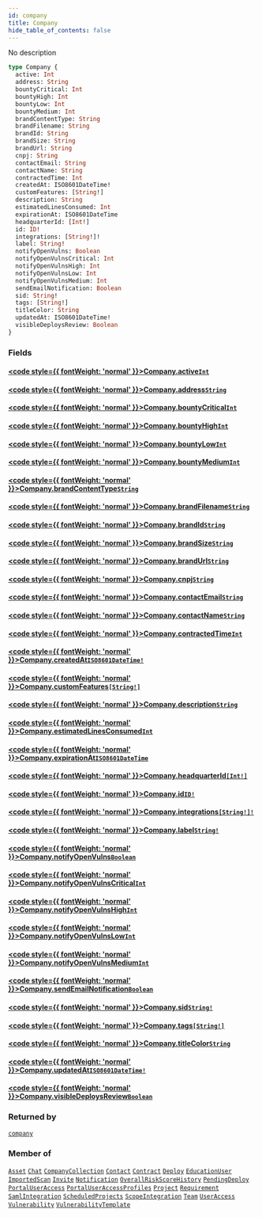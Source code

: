 ```yaml
---
id: company
title: Company
hide_table_of_contents: false
---
```








No description

```graphql
type Company {
  active: Int
  address: String
  bountyCritical: Int
  bountyHigh: Int
  bountyLow: Int
  bountyMedium: Int
  brandContentType: String
  brandFilename: String
  brandId: String
  brandSize: String
  brandUrl: String
  cnpj: String
  contactEmail: String
  contactName: String
  contractedTime: Int
  createdAt: ISO8601DateTime!
  customFeatures: [String!]
  description: String
  estimatedLinesConsumed: Int
  expirationAt: ISO8601DateTime
  headquarterId: [Int!]
  id: ID!
  integrations: [String!]!
  label: String!
  notifyOpenVulns: Boolean
  notifyOpenVulnsCritical: Int
  notifyOpenVulnsHigh: Int
  notifyOpenVulnsLow: Int
  notifyOpenVulnsMedium: Int
  sendEmailNotification: Boolean
  sid: String!
  tags: [String!]
  titleColor: String
  updatedAt: ISO8601DateTime!
  visibleDeploysReview: Boolean
}
```


### Fields

#### [<code style={{ fontWeight: 'normal' }}>Company.<b>active</b></code>](#)<Bullet />[`Int`](/api/graphql/documentation/scalars/int) <Badge class="secondary" text="scalar"/>
> 
> 

#### [<code style={{ fontWeight: 'normal' }}>Company.<b>address</b></code>](#)<Bullet />[`String`](/api/graphql/documentation/scalars/string) <Badge class="secondary" text="scalar"/>
> 
> 

#### [<code style={{ fontWeight: 'normal' }}>Company.<b>bountyCritical</b></code>](#)<Bullet />[`Int`](/api/graphql/documentation/scalars/int) <Badge class="secondary" text="scalar"/>
> 
> 

#### [<code style={{ fontWeight: 'normal' }}>Company.<b>bountyHigh</b></code>](#)<Bullet />[`Int`](/api/graphql/documentation/scalars/int) <Badge class="secondary" text="scalar"/>
> 
> 

#### [<code style={{ fontWeight: 'normal' }}>Company.<b>bountyLow</b></code>](#)<Bullet />[`Int`](/api/graphql/documentation/scalars/int) <Badge class="secondary" text="scalar"/>
> 
> 

#### [<code style={{ fontWeight: 'normal' }}>Company.<b>bountyMedium</b></code>](#)<Bullet />[`Int`](/api/graphql/documentation/scalars/int) <Badge class="secondary" text="scalar"/>
> 
> 

#### [<code style={{ fontWeight: 'normal' }}>Company.<b>brandContentType</b></code>](#)<Bullet />[`String`](/api/graphql/documentation/scalars/string) <Badge class="secondary" text="scalar"/>
> 
> 

#### [<code style={{ fontWeight: 'normal' }}>Company.<b>brandFilename</b></code>](#)<Bullet />[`String`](/api/graphql/documentation/scalars/string) <Badge class="secondary" text="scalar"/>
> 
> 

#### [<code style={{ fontWeight: 'normal' }}>Company.<b>brandId</b></code>](#)<Bullet />[`String`](/api/graphql/documentation/scalars/string) <Badge class="secondary" text="scalar"/>
> 
> 

#### [<code style={{ fontWeight: 'normal' }}>Company.<b>brandSize</b></code>](#)<Bullet />[`String`](/api/graphql/documentation/scalars/string) <Badge class="secondary" text="scalar"/>
> 
> 

#### [<code style={{ fontWeight: 'normal' }}>Company.<b>brandUrl</b></code>](#)<Bullet />[`String`](/api/graphql/documentation/scalars/string) <Badge class="secondary" text="scalar"/>
> 
> 

#### [<code style={{ fontWeight: 'normal' }}>Company.<b>cnpj</b></code>](#)<Bullet />[`String`](/api/graphql/documentation/scalars/string) <Badge class="secondary" text="scalar"/>
> 
> 

#### [<code style={{ fontWeight: 'normal' }}>Company.<b>contactEmail</b></code>](#)<Bullet />[`String`](/api/graphql/documentation/scalars/string) <Badge class="secondary" text="scalar"/>
> 
> 

#### [<code style={{ fontWeight: 'normal' }}>Company.<b>contactName</b></code>](#)<Bullet />[`String`](/api/graphql/documentation/scalars/string) <Badge class="secondary" text="scalar"/>
> 
> 

#### [<code style={{ fontWeight: 'normal' }}>Company.<b>contractedTime</b></code>](#)<Bullet />[`Int`](/api/graphql/documentation/scalars/int) <Badge class="secondary" text="scalar"/>
> 
> 

#### [<code style={{ fontWeight: 'normal' }}>Company.<b>createdAt</b></code>](#)<Bullet />[`ISO8601DateTime!`](/api/graphql/documentation/scalars/iso8601-date-time) <Badge class="secondary" text="non-null"/> <Badge class="secondary" text="scalar"/>
> 
> 

#### [<code style={{ fontWeight: 'normal' }}>Company.<b>customFeatures</b></code>](#)<Bullet />[`[String!]`](/api/graphql/documentation/scalars/string) <Badge class="secondary" text="list"/> <Badge class="secondary" text="scalar"/>
> 
> 

#### [<code style={{ fontWeight: 'normal' }}>Company.<b>description</b></code>](#)<Bullet />[`String`](/api/graphql/documentation/scalars/string) <Badge class="secondary" text="scalar"/>
> 
> 

#### [<code style={{ fontWeight: 'normal' }}>Company.<b>estimatedLinesConsumed</b></code>](#)<Bullet />[`Int`](/api/graphql/documentation/scalars/int) <Badge class="secondary" text="scalar"/>
> 
> 

#### [<code style={{ fontWeight: 'normal' }}>Company.<b>expirationAt</b></code>](#)<Bullet />[`ISO8601DateTime`](/api/graphql/documentation/scalars/iso8601-date-time) <Badge class="secondary" text="scalar"/>
> 
> 

#### [<code style={{ fontWeight: 'normal' }}>Company.<b>headquarterId</b></code>](#)<Bullet />[`[Int!]`](/api/graphql/documentation/scalars/int) <Badge class="secondary" text="list"/> <Badge class="secondary" text="scalar"/>
> 
> 

#### [<code style={{ fontWeight: 'normal' }}>Company.<b>id</b></code>](#)<Bullet />[`ID!`](/api/graphql/documentation/scalars/id) <Badge class="secondary" text="non-null"/> <Badge class="secondary" text="scalar"/>
> 
> 

#### [<code style={{ fontWeight: 'normal' }}>Company.<b>integrations</b></code>](#)<Bullet />[`[String!]!`](/api/graphql/documentation/scalars/string) <Badge class="secondary" text="non-null"/> <Badge class="secondary" text="scalar"/>
> 
> 

#### [<code style={{ fontWeight: 'normal' }}>Company.<b>label</b></code>](#)<Bullet />[`String!`](/api/graphql/documentation/scalars/string) <Badge class="secondary" text="non-null"/> <Badge class="secondary" text="scalar"/>
> 
> 

#### [<code style={{ fontWeight: 'normal' }}>Company.<b>notifyOpenVulns</b></code>](#)<Bullet />[`Boolean`](/api/graphql/documentation/scalars/boolean) <Badge class="secondary" text="scalar"/>
> 
> 

#### [<code style={{ fontWeight: 'normal' }}>Company.<b>notifyOpenVulnsCritical</b></code>](#)<Bullet />[`Int`](/api/graphql/documentation/scalars/int) <Badge class="secondary" text="scalar"/>
> 
> 

#### [<code style={{ fontWeight: 'normal' }}>Company.<b>notifyOpenVulnsHigh</b></code>](#)<Bullet />[`Int`](/api/graphql/documentation/scalars/int) <Badge class="secondary" text="scalar"/>
> 
> 

#### [<code style={{ fontWeight: 'normal' }}>Company.<b>notifyOpenVulnsLow</b></code>](#)<Bullet />[`Int`](/api/graphql/documentation/scalars/int) <Badge class="secondary" text="scalar"/>
> 
> 

#### [<code style={{ fontWeight: 'normal' }}>Company.<b>notifyOpenVulnsMedium</b></code>](#)<Bullet />[`Int`](/api/graphql/documentation/scalars/int) <Badge class="secondary" text="scalar"/>
> 
> 

#### [<code style={{ fontWeight: 'normal' }}>Company.<b>sendEmailNotification</b></code>](#)<Bullet />[`Boolean`](/api/graphql/documentation/scalars/boolean) <Badge class="secondary" text="scalar"/>
> 
> 

#### [<code style={{ fontWeight: 'normal' }}>Company.<b>sid</b></code>](#)<Bullet />[`String!`](/api/graphql/documentation/scalars/string) <Badge class="secondary" text="non-null"/> <Badge class="secondary" text="scalar"/>
> 
> 

#### [<code style={{ fontWeight: 'normal' }}>Company.<b>tags</b></code>](#)<Bullet />[`[String!]`](/api/graphql/documentation/scalars/string) <Badge class="secondary" text="list"/> <Badge class="secondary" text="scalar"/>
> 
> 

#### [<code style={{ fontWeight: 'normal' }}>Company.<b>titleColor</b></code>](#)<Bullet />[`String`](/api/graphql/documentation/scalars/string) <Badge class="secondary" text="scalar"/>
> 
> 

#### [<code style={{ fontWeight: 'normal' }}>Company.<b>updatedAt</b></code>](#)<Bullet />[`ISO8601DateTime!`](/api/graphql/documentation/scalars/iso8601-date-time) <Badge class="secondary" text="non-null"/> <Badge class="secondary" text="scalar"/>
> 
> 

#### [<code style={{ fontWeight: 'normal' }}>Company.<b>visibleDeploysReview</b></code>](#)<Bullet />[`Boolean`](/api/graphql/documentation/scalars/boolean) <Badge class="secondary" text="scalar"/>
> 
> 



### Returned by

[`company`](/api/graphql/documentation/queries/company)  <Badge class="secondary" text="query"/>

### Member of

[`Asset`](/api/graphql/documentation/objects/asset)  <Badge class="secondary" text="object"/><Bullet />[`Chat`](/api/graphql/documentation/objects/chat)  <Badge class="secondary" text="object"/><Bullet />[`CompanyCollection`](/api/graphql/documentation/objects/company-collection)  <Badge class="secondary" text="object"/><Bullet />[`Contact`](/api/graphql/documentation/objects/contact)  <Badge class="secondary" text="object"/><Bullet />[`Contract`](/api/graphql/documentation/objects/contract)  <Badge class="secondary" text="object"/><Bullet />[`Deploy`](/api/graphql/documentation/objects/deploy)  <Badge class="secondary" text="object"/><Bullet />[`EducationUser`](/api/graphql/documentation/objects/education-user)  <Badge class="secondary" text="object"/><Bullet />[`ImportedScan`](/api/graphql/documentation/objects/imported-scan)  <Badge class="secondary" text="object"/><Bullet />[`Invite`](/api/graphql/documentation/objects/invite)  <Badge class="secondary" text="object"/><Bullet />[`Notification`](/api/graphql/documentation/objects/notification)  <Badge class="secondary" text="object"/><Bullet />[`OverallRiskScoreHistory`](/api/graphql/documentation/objects/overall-risk-score-history)  <Badge class="secondary" text="object"/><Bullet />[`PendingDeploy`](/api/graphql/documentation/objects/pending-deploy)  <Badge class="secondary" text="object"/><Bullet />[`PortalUserAccess`](/api/graphql/documentation/objects/portal-user-access)  <Badge class="secondary" text="object"/><Bullet />[`PortalUserAccessProfiles`](/api/graphql/documentation/objects/portal-user-access-profiles)  <Badge class="secondary" text="object"/><Bullet />[`Project`](/api/graphql/documentation/objects/project)  <Badge class="secondary" text="object"/><Bullet />[`Requirement`](/api/graphql/documentation/objects/requirement)  <Badge class="secondary" text="object"/><Bullet />[`SamlIntegration`](/api/graphql/documentation/objects/saml-integration)  <Badge class="secondary" text="object"/><Bullet />[`ScheduledProjects`](/api/graphql/documentation/objects/scheduled-projects)  <Badge class="secondary" text="object"/><Bullet />[`ScopeIntegration`](/api/graphql/documentation/objects/scope-integration)  <Badge class="secondary" text="object"/><Bullet />[`Team`](/api/graphql/documentation/objects/team)  <Badge class="secondary" text="object"/><Bullet />[`UserAccess`](/api/graphql/documentation/objects/user-access)  <Badge class="secondary" text="object"/><Bullet />[`Vulnerability`](/api/graphql/documentation/objects/vulnerability)  <Badge class="secondary" text="object"/><Bullet />[`VulnerabilityTemplate`](/api/graphql/documentation/objects/vulnerability-template)  <Badge class="secondary" text="object"/>



